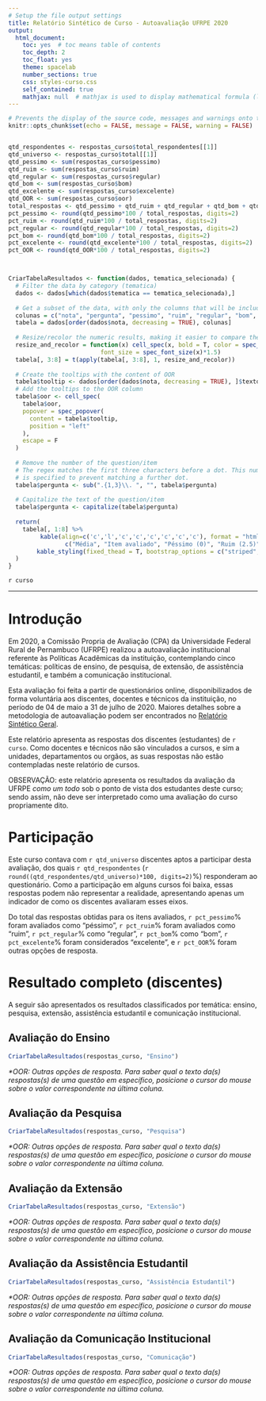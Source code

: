 ```yaml
---
# Setup the file output settings
title: Relatório Sintético de Curso - Autoavaliação UFRPE 2020
output: 
  html_document:
    toc: yes  # toc means table of contents
    toc_depth: 2
    toc_float: yes
    theme: spacelab
    number_sections: true
    css: styles-curso.css
    self_contained: true
    mathjax: null  # mathjax is used to display mathematical formula (latex), which is not necessary here, thus null
---
```



```r
# Prevents the display of the source code, messages and warnings onto the HTML file
knitr::opts_chunk$set(echo = FALSE, message = FALSE, warning = FALSE)


qtd_respondentes <- respostas_curso$total_respondentes[[1]]
qtd_universo <- respostas_curso$total[[1]]
qtd_pessimo <- sum(respostas_curso$pessimo)
qtd_ruim <- sum(respostas_curso$ruim)
qtd_regular <- sum(respostas_curso$regular)
qtd_bom <- sum(respostas_curso$bom)
qtd_excelente <- sum(respostas_curso$excelente)
qtd_OOR <- sum(respostas_curso$oor)
total_respostas <- qtd_pessimo + qtd_ruim + qtd_regular + qtd_bom + qtd_excelente + qtd_OOR
pct_pessimo <- round(qtd_pessimo*100 / total_respostas, digits=2)
pct_ruim <- round(qtd_ruim*100 / total_respostas, digits=2)
pct_regular <- round(qtd_regular*100 / total_respostas, digits=2)
pct_bom <- round(qtd_bom*100 / total_respostas, digits=2)
pct_excelente <- round(qtd_excelente*100 / total_respostas, digits=2)
pct_OOR <- round(qtd_OOR*100 / total_respostas, digits=2)



CriarTabelaResultados <- function(dados, tematica_selecionada) {
  # Filter the data by category (tematica)
  dados <- dados[which(dados$tematica == tematica_selecionada),]
  
  # Get a subset of the data, with only the columns that will be included in the table
  colunas = c("nota", "pergunta", "pessimo", "ruim", "regular", "bom", "excelente", "oor")
  tabela = dados[order(dados$nota, decreasing = TRUE), colunas]
  
  # Resize/recolor the numeric results, making it easier to compare them
  resize_and_recolor = function(x) cell_spec(x, bold = T, color = spec_color(x, end = 0.9),
                          font_size = spec_font_size(x)*1.5) 
  tabela[, 3:8] = t(apply(tabela[, 3:8], 1, resize_and_recolor))
  
  # Create the tooltips with the content of OOR
  tabela$tooltip <- dados[order(dados$nota, decreasing = TRUE), ]$texto_oor
  # Add the tooltips to the OOR column
  tabela$oor <- cell_spec(
    tabela$oor,
    popover = spec_popover(
      content = tabela$tooltip,
      position = "left"
    ),
    escape = F
  )
  
  # Remove the number of the question/item
  # The regex matches the first three characters before a dot. This number 
  # is specified to prevent matching a further dot.
  tabela$pergunta <- sub(".{1,3}\\. ", "", tabela$pergunta)
  
  # Capitalize the text of the question/item
  tabela$pergunta <- capitalize(tabela$pergunta)
  
  return(
    tabela[, 1:8] %>%
         kable(align=c('c','l','c','c','c','c','c','c'), format = "html", escape = F, col.names = 
                c("Média", "Item avaliado", "Péssimo (0)", "Ruim (2.5)", "Regular (5)", "Bom (7.5)", "Excelente (10)", "OOR*")) %>%
        kable_styling(fixed_thead = T, bootstrap_options = c("striped", "hover", "condensed"))
  )
}


```

<div class = "titulo">
 `r curso`
</div>

<script>
<!-- this script activitates the popover functionality used for the OOR tooltip (Outras Opções de Resposta) -->
$(document).ready(function(){
    $('[data-toggle="popover"]').popover(); 
});
</script>

---

# Introdução

Em 2020, a Comissão Propria de Avaliação (CPA) da Universidade Federal Rural de Pernambuco (UFRPE) realizou a autoavaliação institucional referente às Políticas Acadêmicas da instituição, contemplando cinco temáticas: políticas de ensino, de pesquisa, de extensão, de assistência estudantil, e também a comunicação institucional.

Esta avaliação foi feita a partir de questionários online, disponibilizados de forma voluntária aos discentes, docentes e técnicos da instituição, no período de 04 de maio a 31 de julho de 2020. Maiores detalhes sobre a metodologia de autoavaliação podem ser encontrados no  [Relatório Sintético Geral](https://jhcp.github.io/cpa2020/geral.html).

Este relatório apresenta as respostas dos discentes (estudantes) de `r curso`. Como docentes e técnicos não são vinculados a cursos, e sim a unidades, departamentos ou orgãos, as suas respostas não estão contempladas neste relatório de cursos.

<div class = "warning">
OBSERVAÇÃO: este relatório apresenta os resultados da avaliação da UFRPE *como um todo* sob o ponto de vista dos estudantes deste curso; sendo assim, não deve ser interpretado como uma avaliação do curso propriamente dito.
</div>

# Participação

Este curso contava com `r qtd_universo` discentes aptos a participar desta avaliação, dos quais `r qtd_respondentes` (`r round((qtd_respondentes/qtd_universo)*100, digits=2)`%) responderam ao questionário. Como a participação em alguns cursos foi baixa, essas respostas podem não representar a realidade, apresentando apenas um indicador de como os discentes avaliaram esses eixos.

Do total das respostas obtidas para os itens avaliados, 
`r pct_pessimo`% foram avaliados como "péssimo", 
`r pct_ruim`% foram avaliados como "ruim", 
`r pct_regular`% como "regular", 
`r pct_bom`% como "bom", 
`r pct_excelente`% foram considerados "excelente", 
e `r pct_OOR`% foram outras opções de resposta.




# Resultado completo (discentes)

A seguir são apresentados os resultados classificados por temática: ensino, pesquisa, extensão, assistência estudantil e comunicação institucional. 

## Avaliação do Ensino

```r
CriarTabelaResultados(respostas_curso, "Ensino")
```

*\*OOR: Outras opções de resposta. Para saber qual o texto da(s) respostas(s) de uma questão em específico, posicione o cursor do mouse sobre o valor correspondente na última coluna.*

## Avaliação da Pesquisa

```r
CriarTabelaResultados(respostas_curso, "Pesquisa")
```

*\*OOR: Outras opções de resposta. Para saber qual o texto da(s) respostas(s) de uma questão em específico, posicione o cursor do mouse sobre o valor correspondente na última coluna.*

## Avaliação da Extensão

```r
CriarTabelaResultados(respostas_curso, "Extensão")
```

*\*OOR: Outras opções de resposta. Para saber qual o texto da(s) respostas(s) de uma questão em específico, posicione o cursor do mouse sobre o valor correspondente na última coluna.*

## Avaliação da Assistência Estudantil

```r
CriarTabelaResultados(respostas_curso, "Assistência Estudantil")
```

*\*OOR: Outras opções de resposta. Para saber qual o texto da(s) respostas(s) de uma questão em específico, posicione o cursor do mouse sobre o valor correspondente na última coluna.*

## Avaliação da Comunicação Institucional

```r
CriarTabelaResultados(respostas_curso, "Comunicação")
```

*\*OOR: Outras opções de resposta. Para saber qual o texto da(s) respostas(s) de uma questão em específico, posicione o cursor do mouse sobre o valor correspondente na última coluna.*

